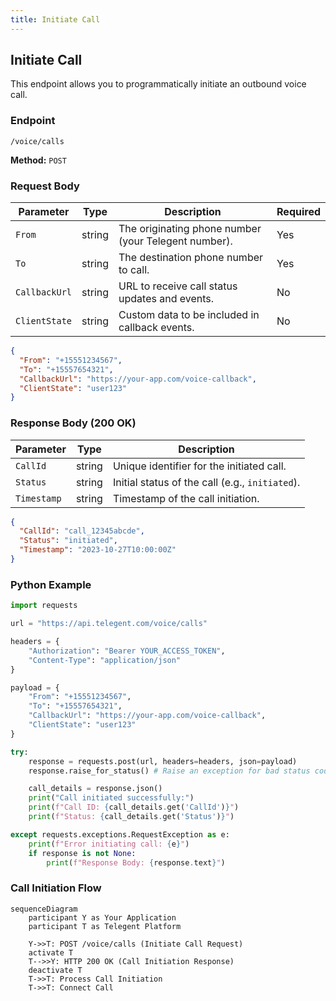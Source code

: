 ```yaml
---
title: Initiate Call
---
```


## Initiate Call

This endpoint allows you to programmatically initiate an outbound voice call.

### Endpoint

`/voice/calls`

**Method:** `POST`

### Request Body

| Parameter      | Type   | Description                                   | Required |
|----------------|--------|-----------------------------------------------|----------|
| `From`         | string | The originating phone number (your Telegent number). | Yes      |
| `To`           | string | The destination phone number to call.          | Yes      |
| `CallbackUrl`  | string | URL to receive call status updates and events. | No       |
| `ClientState`  | string | Custom data to be included in callback events.  | No       |

```json
{
  "From": "+15551234567",
  "To": "+15557654321",
  "CallbackUrl": "https://your-app.com/voice-callback",
  "ClientState": "user123"
}
```

### Response Body (200 OK)

| Parameter   | Type   | Description                     |
|-------------|--------|---------------------------------|
| `CallId`    | string | Unique identifier for the initiated call. |
| `Status`    | string | Initial status of the call (e.g., `initiated`). |
| `Timestamp` | string | Timestamp of the call initiation. |

```json
{
  "CallId": "call_12345abcde",
  "Status": "initiated",
  "Timestamp": "2023-10-27T10:00:00Z"
}
```

### Python Example

```python
import requests

url = "https://api.telegent.com/voice/calls"

headers = {
    "Authorization": "Bearer YOUR_ACCESS_TOKEN",
    "Content-Type": "application/json"
}

payload = {
    "From": "+15551234567",
    "To": "+15557654321",
    "CallbackUrl": "https://your-app.com/voice-callback",
    "ClientState": "user123"
}

try:
    response = requests.post(url, headers=headers, json=payload)
    response.raise_for_status() # Raise an exception for bad status codes

    call_details = response.json()
    print("Call initiated successfully:")
    print(f"Call ID: {call_details.get('CallId')}")
    print(f"Status: {call_details.get('Status')}")

except requests.exceptions.RequestException as e:
    print(f"Error initiating call: {e}")
    if response is not None:
        print(f"Response Body: {response.text}")
```

### Call Initiation Flow

```mermaid
sequenceDiagram
    participant Y as Your Application
    participant T as Telegent Platform

    Y->>T: POST /voice/calls (Initiate Call Request)
    activate T
    T-->>Y: HTTP 200 OK (Call Initiation Response)
    deactivate T
    T->>T: Process Call Initiation
    T->>T: Connect Call
``` 